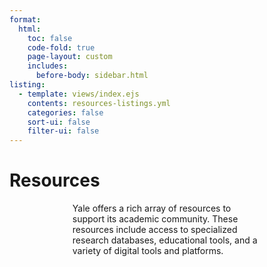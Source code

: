 ```yaml
---
format:
  html:
    toc: false
    code-fold: true
    page-layout: custom
    includes:
      before-body: sidebar.html 
listing:
  - template: views/index.ejs
    contents: resources-listings.yml
    categories: false
    sort-ui: false
    filter-ui: false
---
```



```{=html}
<div class="header">
    <h1>Resources</h1>
    <p style="max-width: 60%; margin: auto;">Yale offers a rich array of resources to support its academic community. These resources include access to specialized research databases, educational tools, and a variety of digital tools and platforms.</p>
 </div>
```


